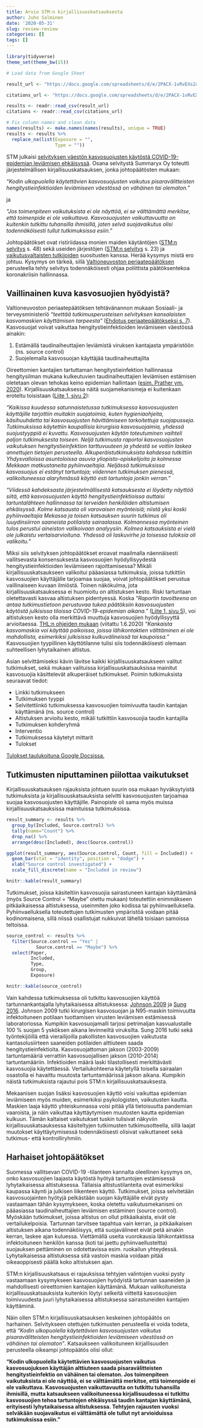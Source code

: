 ```yaml
---
title: Arvio STM:n kirjallisuuskatsauksesta
author: Juho Salminen
date: '2020-05-31'
slug: review-review
categories: []
tags: []
---
```


```r
library(tidyverse)
theme_set(theme_bw(15))

# Load data from Google Sheet

result_url <- "https://docs.google.com/spreadsheets/d/e/2PACX-1vRvEXs2aAdWV0Ao7K47imoxrbQw4tjIETwIi_244NWvnYxcVn66E_kB8N1iq82iZA/pub?gid=686859028&single=true&output=csv"

citations_url <- "https://docs.google.com/spreadsheets/d/e/2PACX-1vRvEXs2aAdWV0Ao7K47imoxrbQw4tjIETwIi_244NWvnYxcVn66E_kB8N1iq82iZA/pub?gid=1611963192&single=true&output=csv"

results <- readr::read_csv(result_url)
citations <- readr::read_csv(citations_url)

# Fix column names and clean data
names(results) <- make.names(names(results), unique = TRUE)
results <- results %>% 
  replace_na(list(Exposure = "",
                  Type = ""))

```


STM julkaisi [selvityksen väestön kasvosuojusten käytöstä COVID-19-epidemian leviämisen ehkäisyssä](http://urn.fi/URN:ISBN:978-952-00-5421-2). Osana selvitystä Summaryx Oy toteutti järjestelmällisen kirjallisuuskatsauksen, jonka johtopäätösten mukaan:

*"Kodin ulkopuolella käytettävien kasvosuojusten vaikutus pisaravälitteisten hengitystieinfektioiden leviämiseen väestössä on vähäinen tai olematon."* 

ja

*"Jos toimenpiteen vaikutuksista ei ole näyttöä, ei se välttämättä merkitse, että toimenpide ei ole vaikuttava. Kasvosuojusten vaikuttavuutta on kuitenkin tutkittu tuhansilla ihmisillä, joten selvä suojavaikutus olisi todennäköisesti tullut tutkimuksissa esiin."*

Johtopäätökset ovat ristiriidassa monien maiden käytäntöjen ([STM:n selvitys](http://urn.fi/URN:ISBN:978-952-00-5421-2) s. 48) sekä useiden järjestöjen ([STM:n selvitys](http://urn.fi/URN:ISBN:978-952-00-5421-2) s. 23) ja [vaikutusvaltaisten tutkijoiden](https://masks4all.co/letter-over-100-prominent-health-experts-call-for-cloth-mask-requirements/) suositusten kanssa. Herää kysymys mistä ero johtuu. Kysymys on tärkeä, sillä [Valtioneuvoston periaatepäätöksen](https://valtioneuvosto.fi/paatokset/paatos?decisionId=0900908f806a9de2) perusteella tehty selvitys todennäköisesti ohjaa poliittista päätöksentekoa koronakriisin hallinnassa.

## Vaillinainen kuva kasvosuojien hyödyistä?

Valtioneuvoston periaatepäätöksen tehtävänannon mukaan Sosiaali- ja terveysministeriö *"teettää tutkimusperusteisen selvityksen kansalaisten kasvomaskien käyttämisen tarpeesta"* ([Ehdotus periaatepäätökseksi s. 7](https://valtioneuvosto.fi/delegate/file/71201)). Kasvosuojat voivat vaikuttaa hengitystieinfektioiden leviämiseen väestössä ainakin:

1. Estämällä taudinaiheuttajien leviämistä viruksen kantajasta ympäristöön (ns. source control)
2. Suojelemalla kasvosuojan käyttäjää taudinaiheuttajilta

Oireettomien kantajien tartuttaman hengitystieinfektion hallinnassa hengitysilman mukana kulkeutuvien taudinaiheuttajien leviämisen estämisen oletetaan olevan tehokas keino epidemian hallintaan ([esim. Prather ym. 2020](https://science.sciencemag.org/content/early/2020/05/27/science.abc6197.full)). Kirjallisuuskatsauksessa näitä suojamekanismeja ei kuitenkaan eroteltu toisistaan ([Liite 1, sivu 2](http://urn.fi/URN:ISBN:978-952-00-5421-2)):

*"Kaikissa kuudessa satunnaistetussa tutkimuksessa kasvosuojusten käyttäjille tarjottiin muitakin suojatoimia, kuten hygieniaohjeita, käsihuuhdetta tai kasvosuojusten hävittämiseen tarkoitettuja suojapusseja. Tutkimuksissa käytettiin kaupallisia kirurgisia kasvosuojaimia, yhdessä suojustyyppiä ei kuvattu. Kasvosuojusten käytön toteutuminen vaihteli paljon tutkimuksesta toiseen. Neljä tutkimusta raportoi kasvosuojusten vaikutuksen hengitystieinfektion tarttuvuuteen ja yhdestä se voitiin laskea annettujen tietojen perusteella. Alkuperäistutkimuksista kahdessa tutkittiin Yhdysvalloissa asuntoloissa asuvia yliopisto-opiskelijoita ja kolmessa Mekkaan matkustaneita pyhiinvaeltajia. Neljässä tutkimuksissa kasvosuojus ei estänyt tartuntoja; viidennen tutkimuksen pienessä, valikoituneessa alaryhmässä käyttö esti tartuntoja jonkin verran."*

*"Viidessä kahdeksasta järjestelmällisestä katsauksesta ei löydetty näyttöä siitä, että kasvosuojusten käyttö hengitystieinfektioissa auttaisi tartuntalähteen hallinnassa tai terveiden henkilöiden altistumisen ehkäisyssä. Kolme katsausta oli varovaisen myönteisiä; niistä yksi koski pyhiinvaeltajia Mekassa ja toisen katsauksen suurin tutkimus oli luuydinsiirron saaneista potilaista sairaalassa. Kolmannessa myönteinen tulos perustui aineiston valikoivaan analyysiin. Kolmea katsauksista ei vielä ole julkaistu vertaisarvioituna. Yhdessä oli laskuvirhe ja toisessa tuloksia oli valikoitu."*

Miksi siis selvityksen johtopäätökset eroavat maailmalla näennäisesti vallitsevasta konsensuksesta kasvosuojien hyödyllisyydestä hengitystieinfektioiden leviämiseen rajoittamisessa? Mikäli kirjallisuuskatsaukseen valikoitui pääasiassa tutkimuksia, joissa tutkittiin kasvosuojien käyttäjälle tarjoamaa suojaa, voivat johtopäätökset perustua vaillinaiseen kuvaan ilmiöstä. Toinen näkökulma, jota kirjallisuuskatsauksessa ei huomioitu on altistuksen kesto. Riski tartuntaan oletettavasti kasvaa altistuksen pidentyessä. Koska *"Raportin tavoitteena on antaa tutkimustietoon perustuvaa tukea päätöksiin kasvosuojusten käytöstä julkisissa tiloissa COVID-19-epidemian aikana."* ([Liite 1, sivu 5](http://urn.fi/URN:ISBN:978-952-00-5421-2)), voi altistuksen kesto olla merkittävä muuttuja kasvosuojien hyödyllisyyttä arvioitaessa. [THL:n ohjeiden mukaan](https://thl.fi/fi/web/infektiotaudit-ja-rokotukset/ajankohtaista/ajankohtaista-koronaviruksesta-covid-19/tarttuminen-ja-suojautuminen-koronavirus/kankaisten-kasvomaskien-kaytto-koronaviruspandemian-aikana) (viitattu 1.6.2020) *"Kankaista kasvomaskia voi käyttää paikoissa, joissa lähikontaktien välttäminen ei ole mahdollista, esimerkiksi julkisissa kulkuvälineissä tai kaupoissa."* Kasvosuojien tyypillinen käyttötilanne tulisi siis todennäköisesti olemaan suhteellisen lyhytaikainen altistus.

Asian selvittämiseksi kävin lävitse kaikki kirjallisuuskatsaukseen valitut tutkimukset, sekä mukaan valituissa kirjallisuuskatsauksissa mainitut kasvosuojia käsittelevät alkuperäiset tutkimukset. Poimin tutkimuksista seuraavat tiedot:

* Linkki tutkimukseen
* Tutkimuksen tyyppi
* Selvitettiinkö tutkimuksessa kasvosuojien toimivuutta taudin kantajan käyttämänä (ns. source control)
* Altistuksen arvioitu kesto, mikäli tutkittiin kasvosuojia taudin kantajilla
* Tutkimuksen kohderyhmä
* Interventio
* Tutkimuksessa käytetyt mittarit
* Tulokset

[Tulokset taulukoituna Google Docsissa.](https://drive.google.com/file/d/1vo0uhblUJPmTfXNd1pwja5WAc1toB2EN/view?usp=sharing)

## Tutkimusten niputtaminen piilottaa vaikutukset

Kirjallisuuskatsauksen rajauksista johtuen suurin osa mukaan hyväksytyistä tutkimuksista ja kirjallisuuskatsauksista selvitti kasvosuojusten tarjoamaa suojaa kasvosuojusten käyttäjille. Painopiste oli sama myös muissa kirjallisuuskatsauksissa mainituissa tutkimuksissa. 

```r
result_summary <- results %>% 
  group_by(Included, Source.control) %>% 
  tally(name="Count") %>% 
  drop_na() %>% 
  arrange(desc(Included), desc(Source.control))

ggplot(result_summary, aes(Source.control, Count, fill = Included)) + 
  geom_bar(stat = "identity", position = "dodge") + 
  xlab("Source control investigated") + 
  scale_fill_discrete(name = "Included in review")

knitr::kable(result_summary)
```

Tutkimukset, joissa käsiteltiin kasvosuojia sairastuneen kantajan käyttämänä (myös Source Control = "Maybe" otettu mukaan) toteutettiin enimmäkseen pitkäaikaisessa altistuksessa, useinmiten joko kodissa tai pyhiinvaelluksella. Pyhiinvaelluksella toteutettujen tutkimusten ympäristöä voidaan pitää kodinomaisena, sillä niissä osallistujat nukkuivat lähellä toisiaan samoissa teltoissa. 

```r
source_control <- results %>% 
  filter(Source.control == "Yes" |
           Source.control == "Maybe") %>% 
  select(Paper,
         Included,
         Type,
         Group,
         Exposure)

knitr::kable(source_control)
```

Vain kahdessa tutkimuksessa oli tutkittu kasvosuojien käyttöä tartunnankantajalla lyhytaikaisessa altistuksessa: [Johnson 2009](https://pubmed.ncbi.nlm.nih.gov/19522650/) ja [Sung 2016](https://pubmed.ncbi.nlm.nih.gov/27481873/). Johnson 2009 tutki kirurgisen kasvosuojan ja N95-maskin toimivuutta infektoituneen potilaan tuottamisen virusten leviämisen estämisessä laboratoriossa. Kumpikin kasvosuojamalli tarjosi petrimaljan kasvualustalle 100 % suojan 5 ysköksen aikana levinneiltä viruksilta. Sung 2016 tutki sekä työntekijöillä että vierailijoilla pakollisten kasvosuojien vaikutusta kantasolusiirteen saaneiden potilaiden alttiuteen saada hengitystieinfektioita. Kasvosuojattoman jakson (2003-2009) tartuntamääriä verrattiin kasvosuojallisen jakson (2010-2014) tartuntamääriin. Infektioiden määrä laski tilastollisesti merkittävästi kasvosuojia käytettäessä. Vertailukohteena käytetyllä toisella sairaalan osastolla ei havaittu muutosta tartuntamäärissä jakson aikana. Kumpikin näistä tutkimuksista rajautui pois STM:n kirjallisuuskatsauksesta.

Mekaanisen suojan lisäksi kasvosuojien käyttö voisi vaikuttaa epidemian leviämiseen myös muiden, esimerkiksi psykologisten, vaikutusten kautta. Maskien laaja käyttö yhteiskunnassa voisi pitää yllä tietoisuutta pandemian vaaroista, ja näin vaikuttaa käyttäytymisen muutosten kautta epidemian kulkuun. Tämän kaltaiset vaikutukset tuskin tulisivat näkyviin kirjallisuuskatsauksessa käsiteltyjen tutkimusten tutkimusotteella, sillä laajat muutokset käyttäytymisessä todennäköisesti olisivat vaikuttaneet sekä tutkimus- että kontrolliryhmiin.

## Harhaiset johtopäätökset

Suomessa vallitsevan COVID-19 -tilanteen kannalta oleellinen kysymys on, onko kasvosuojien laajasta käytöstä hyötyä tartuntojen estämisessä lyhytaikaisessa altistuksessa. Tällaisia altistustilanteita ovat esimerkiksi kaupassa käynti ja julkisen liikenteen käyttö. Tutkimukset, joissa selvitetään kasvosuojainten hyötyjä pelkästään suojan käyttäjälle eivät pysty vastaamaan tähän kysymykseen, koska oletettu vaikutusmekanismi on pääasiassa taudinaiheuttajien leviämisen estäminen (source control). Myöskään tutkimukset, joissa altistus on ollut pitkäaikaista, eivät ole vertailukelpoisia. Tartunnan tarvitsee tapahtua vain kerran, ja pitkäaikaisen altistuksen aikana todennäköisyys, että suojavälineet eivät petä ainakin kerran, laskee ajan kuluessa. Viettämällä useita vuorokausia lähikontaktissa infektoituneen henkilön kanssa (koti tai jaettu pyhiinvaellusteltta) suojauksen pettäminen on odotettavissa esim. ruokailun yhteydessä. Lyhytaikaisessa altistuksessa sitä vastoin maskia voidaan pitää oikeaoppisesti päällä koko altistuksen ajan.

STM:n kirjallisuuskatsaus ei rajauksissa tehtyjen valintojen vuoksi pysty vastaamaan kysymykseen kasvosuojien hyödyistä tartunnan saaneiden ja mahdollisesti oireettomien kantajien käyttämänä. Mukaan valikoituneista kirjallisuuskatsauksista kuitenkin löytyi selkeitä viitteitä kasvosuojien toimivuudesta juuri lyhytaikaisessa altistuksessa sairastuneiden kantajien käyttäminä. 

Näin ollen STM:n kirjallisuuskatsauksen keskeinen johtopäätös on harhainen. Selvitykseen otettujen tutkimusten perusteella ei voida todeta, että *"Kodin ulkopuolella käytettävien kasvosuojusten vaikutus pisaravälitteisten hengitystieinfektioiden leviämiseen väestössä on vähäinen tai olematon"*. Katsaukseen valikoituneen kirjallisuuden perusteella oikeampi johtopäätös olisi ollut:

**"Kodin ulkopuolella käytettävien kasvosuojusten vaikutus kasvosuojuksen käyttäjän alttiuteen saada pisaravälitteisten hengitystieinfektio on vähäinen tai olematon. Jos toimenpiteen vaikutuksista ei ole näyttöä, ei se välttämättä merkitse, että toimenpide ei ole vaikuttava. Kasvosuojusten vaikuttavuutta on tutkittu tuhansilla ihmisillä, mutta katsaukseen valikoituneessa kirjallisuudessa ei tutkittu kasvosuojien tehoa tartuntojen ehkäisyssä taudin kantajan käyttämänä, erityisesti lyhytaikaisessa altistuksessa. Tehtyjen rajausten vuoksi selväkään suojavaikutus ei välttämättä ole tullut nyt arvioiduissa tutkimuksissa esiin."**
